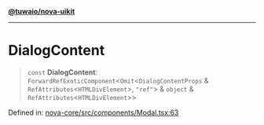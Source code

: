 [**@tuwaio/nova-uikit**](../../../README.md)

***

# DialogContent

> `const` **DialogContent**: `ForwardRefExoticComponent`\<`Omit`\<`DialogContentProps` & `RefAttributes`\<`HTMLDivElement`\>, `"ref"`\> & `object` & `RefAttributes`\<`HTMLDivElement`\>\>

Defined in: [nova-core/src/components/Modal.tsx:63](https://github.com/TuwaIO/nova-uikit/blob/ff801340914c211144f51570438dbc0f8969fa9b/packages/nova-core/src/components/Modal.tsx#L63)
